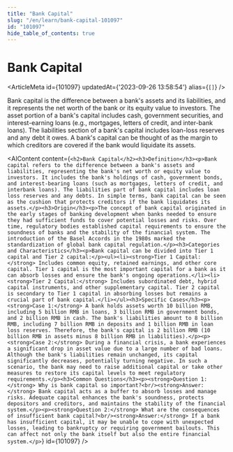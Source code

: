 ```yaml
---
title: "Bank Capital"
slug: "/en/learn/bank-capital-101097"
id: "101097"
hide_table_of_contents: true
---
```



# Bank Capital

<ArticleMeta id={101097} updatedAt={'2023-09-26 13:58:54'} alias={`[]`} />
<div className='border-solid border-b border-t-0 my-4 border-[var(--ifm-color-gray-300)]' />

Bank capital is the difference between a bank's assets and its liabilities, and it represents the net worth of the bank or its equity value to investors. The asset portion of a bank's capital includes cash, government securities, and interest-earning loans (e.g., mortgages, letters of credit, and inter-bank loans). The liabilities section of a bank's capital includes loan-loss reserves and any debt it owes. A bank's capital can be thought of as the margin to which creditors are covered if the bank would liquidate its assets.

<AIContent content={`<h2>Bank Capital</h2><h3>Definition</h3><p>Bank capital refers to the difference between a bank's assets and liabilities, representing the bank's net worth or equity value to investors. It includes the bank's holdings of cash, government bonds, and interest-bearing loans (such as mortgages, letters of credit, and interbank loans). The liabilities part of bank capital includes loan loss reserves and any debts. In simple terms, bank capital can be seen as the cushion that protects creditors if the bank liquidates its assets.</p><h3>Origin</h3><p>The concept of bank capital originated in the early stages of banking development when banks needed to ensure they had sufficient funds to cover potential losses and risks. Over time, regulatory bodies established capital requirements to ensure the soundness of banks and the stability of the financial system. The introduction of the Basel Accords in the 1980s marked the standardization of global bank capital regulation.</p><h3>Categories and Characteristics</h3><p>Bank capital can be divided into Tier 1 capital and Tier 2 capital:</p><ul><li><strong>Tier 1 Capital:</strong> Includes common equity, retained earnings, and other core capital. Tier 1 capital is the most important capital for a bank as it can absorb losses and ensure the bank's ongoing operations.</li><li><strong>Tier 2 Capital:</strong> Includes subordinated debt, hybrid capital instruments, and other supplementary capital. Tier 2 capital is secondary to Tier 1 capital in absorbing losses but remains a crucial part of bank capital.</li></ul><h3>Specific Cases</h3><p><strong>Case 1:</strong> A bank holds assets worth 10 billion RMB, including 5 billion RMB in loans, 3 billion RMB in government bonds, and 2 billion RMB in cash. The bank's liabilities amount to 8 billion RMB, including 7 billion RMB in deposits and 1 billion RMB in loan loss reserves. Therefore, the bank's capital is 2 billion RMB (10 billion RMB in assets minus 8 billion RMB in liabilities).</p><p><strong>Case 2:</strong> During a financial crisis, a bank experiences a significant drop in asset value due to a large number of bad loans. Although the bank's liabilities remain unchanged, its capital significantly decreases, potentially turning negative. In such a scenario, the bank may need to raise additional capital or take other measures to restore its capital levels to meet regulatory requirements.</p><h3>Common Questions</h3><p><strong>Question 1:</strong> Why is bank capital so important?<br/><strong>Answer:</strong> Bank capital acts as a buffer to absorb losses and manage risks. Adequate capital enhances the bank's soundness, protects depositors and creditors, and maintains the stability of the financial system.</p><p><strong>Question 2:</strong> What are the consequences of insufficient bank capital?<br/><strong>Answer:</strong> If a bank has insufficient capital, it may be unable to cope with unexpected losses, leading to bankruptcy or requiring government bailouts. This can affect not only the bank itself but also the entire financial system.</p>`} id={101097} />
